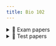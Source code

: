 ```yaml
---
title: Bio 102
---
```




<details>
<summary>📝 Exam papers</summary>

> - <AuthenticatedLink href="https://drive.google.com/file/d/1xdcpFZ62i781gIjM7BqL8hXYxJKTNlvu/view?usp=drive_link" Icon={FaFileAlt} title="2021-2022 Exam"/>

</details>

<details>
<summary>📝 Test papers</summary>

## Without Questions
> - <AuthenticatedLink href="https://drive.google.com/file/d/1uUH25cjr_L8g0T5GfbWmcnTLgU-o4ng8/view?usp=drive_link" Icon={FaPencilAlt} title="test 1 2021-2022"/>
> - <AuthenticatedLink href="https://drive.google.com/file/d/17ietEWwjK-gVDA7Ir86WHB4YcDQ8Vi9C/view?usp=drive_link" Icon={FaPencilAlt} title="test 2"/>

</details>
